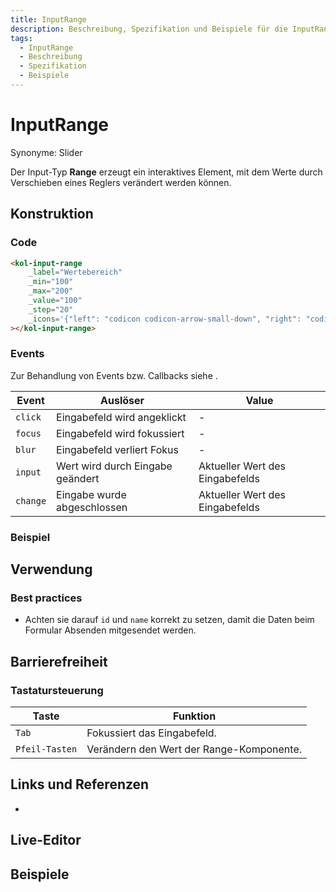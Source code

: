 ```yaml
---
title: InputRange
description: Beschreibung, Spezifikation und Beispiele für die InputRange-Komponente.
tags:
  - InputRange
  - Beschreibung
  - Spezifikation
  - Beispiele
---
```



# InputRange

Synonyme: Slider

Der Input-Typ **Range** erzeugt ein interaktives Element, mit dem Werte durch Verschieben eines Reglers verändert werden können.

## Konstruktion

### Code

```html
<kol-input-range
	_label="Wertebereich"
	_min="100"
	_max="200"
	_value="100"
	_step="20"
	_icons='{"left": "codicon codicon-arrow-small-down", "right": "codicon codicon-arrow-small-up"}'
></kol-input-range>
```

### Events

Zur Behandlung von Events bzw. Callbacks siehe <kol-link _label="Events" _href="../concepts/events" />.

| Event    | Auslöser                         | Value                           |
|----------|----------------------------------|---------------------------------|
| `click`  | Eingabefeld wird angeklickt      | -                               |
| `focus`  | Eingabefeld wird fokussiert      | -                               |
| `blur`   | Eingabefeld verliert Fokus       | -                               |
| `input`  | Wert wird durch Eingabe geändert | Aktueller Wert des Eingabefelds |
| `change` | Eingabe wurde abgeschlossen      | Aktueller Wert des Eingabefelds |

### Beispiel

<kol-input-range
	_label="Wertebereich"
	_min="100"
	_max="200"
	_value="100"
	_step="20"
	_icons='{"left": "codicon codicon-arrow-small-down", "right": "codicon codicon-arrow-small-up"}'></kol-input-range>

## Verwendung

### Best practices

- Achten sie darauf `id` und `name` korrekt zu setzen, damit die Daten beim Formular Absenden mitgesendet werden.

## Barrierefreiheit

### Tastatursteuerung

| Taste          | Funktion                                 |
| -------------- | ---------------------------------------- |
| `Tab`          | Fokussiert das Eingabefeld.              |
| `Pfeil-Tasten` | Verändern den Wert der Range-Komponente. |

## Links und Referenzen

- <kol-link _href="https://medium.com/@gavyn/til-autofocus-inputs-are-an-accessibility-problem-32ced60c3109" _target="_blank"></kol-link>

<Readme />

<ExampleLink component="input-range" />

## Live-Editor

<LiveEditorCompact component="input-range" />

## Beispiele

<Configurator component="input-range" sample="basic" />
